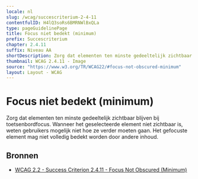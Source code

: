 ```yaml
---
locale: nl
slug: /wcag/succescriterium-2-4-11
contentfulID: H4lQ3soRs6BMRNWlBxQLa
type: pageGuidelinePage
title: Focus niet bedekt (minimum)
prefix: Succescriterium
chapter: 2.4.11
suffix: Niveau AA
shortDescription: Zorg dat elementen ten minste gedeeltelijk zichtbaar blijven bij toetsenbordfocus. Wanneer het geselecteerde element niet zichtbaar is, weten gebruikers mogelijk niet hoe ze verder moeten gaan. Het gefocuste element mag niet volledig bedekt worden.
thumbnail: WCAG 2.4.11 - Image
source: "https://www.w3.org/TR/WCAG22/#focus-not-obscured-minimum"
layout: Layout - WCAG
---
```


# Focus niet bedekt (minimum)

Zorg dat elementen ten minste gedeeltelijk zichtbaar blijven bij toetsenbordfocus. Wanneer het geselecteerde element niet zichtbaar is, weten gebruikers mogelijk niet hoe ze verder moeten gaan. Het gefocuste element mag niet volledig bedekt worden door andere inhoud.

## Bronnen

- [WCAG 2.2 - Success Criterion 2.4.11 - Focus Not Obscured (Minimum)](https://www.w3.org/TR/WCAG22/#focus-not-obscured-minimum)